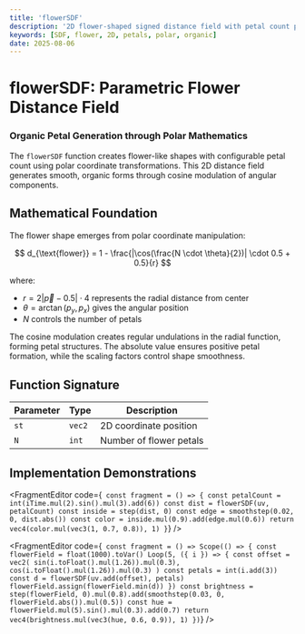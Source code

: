 ```yaml
---
title: 'flowerSDF'
description: '2D flower-shaped signed distance field with petal count parameter'
keywords: [SDF, flower, 2D, petals, polar, organic]
date: 2025-08-06
---
```



# flowerSDF: Parametric Flower Distance Field

### Organic Petal Generation through Polar Mathematics

The `flowerSDF` function creates flower-like shapes with configurable petal count using polar coordinate transformations. This 2D distance field generates smooth, organic forms through cosine modulation of angular components.

## Mathematical Foundation

The flower shape emerges from polar coordinate manipulation:

$$
d_{\text{flower}} = 1 - \frac{|\cos(\frac{N \cdot \theta}{2})| \cdot 0.5 + 0.5}{r}
$$

where:
- $r = 2|\vec{p} - 0.5| \cdot 4$ represents the radial distance from center
- $\theta = \arctan(p_y, p_x)$ gives the angular position  
- $N$ controls the number of petals

The cosine modulation creates regular undulations in the radial function, forming petal structures. The absolute value ensures positive petal formation, while the scaling factors control shape smoothness.

## Function Signature

| Parameter | Type | Description |
|-----------|------|-------------|
| `st` | `vec2` | 2D coordinate position |
| `N` | `int` | Number of flower petals |

## Implementation Demonstrations

<FragmentEditor
code={`
const fragment = () => {
        const petalCount = int(iTime.mul(2).sin().mul(3).add(6))
        const dist = flowerSDF(uv, petalCount)
        const inside = step(dist, 0)
        const edge = smoothstep(0.02, 0, dist.abs())
        const color = inside.mul(0.9).add(edge.mul(0.6))
        return vec4(color.mul(vec3(1, 0.7, 0.8)), 1)
}`}
/>

<FragmentEditor
code={`
const fragment = () => Scope(() => {
        const flowerField = float(1000).toVar()
        Loop(5, ({ i }) => {
                const offset = vec2(
                        sin(i.toFloat().mul(1.26)).mul(0.3),
                        cos(i.toFloat().mul(1.26)).mul(0.3)
                )
                const petals = int(i.add(3))
                const d = flowerSDF(uv.add(offset), petals)
                flowerField.assign(flowerField.min(d))
        })
        const brightness = step(flowerField, 0).mul(0.8).add(smoothstep(0.03, 0, flowerField.abs()).mul(0.5))
        const hue = flowerField.mul(5).sin().mul(0.3).add(0.7)
        return vec4(brightness.mul(vec3(hue, 0.6, 0.9)), 1)
})`}
/>